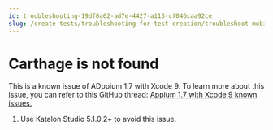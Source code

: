 ```yaml
---
id: troubleshooting-19df0a62-ad7e-4427-a113-cf046caa92ce
slug: /create-tests/troubleshooting-for-test-creation/troubleshoot-mobile-automated-testing/carthage-is-not-found
---
```


# Carthage is not found

This is a known issue of ADppium 1.7 with Xcode 9. To learn more about this issue, you can refer to this GitHub thread: [Appium 1.7 with Xcode 9 known issues](https://github.com/appium/appium/issues/9344)[.](https://github.com/appium/appium/issues/9344)

1.  Use Katalon Studio 5.1.0.2+ to avoid this issue.